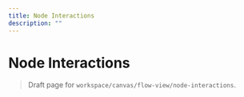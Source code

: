 ```yaml
---
title: Node Interactions
description: ""
---
```


# Node Interactions

> Draft page for `workspace/canvas/flow-view/node-interactions`.

<!-- Add content here -->
